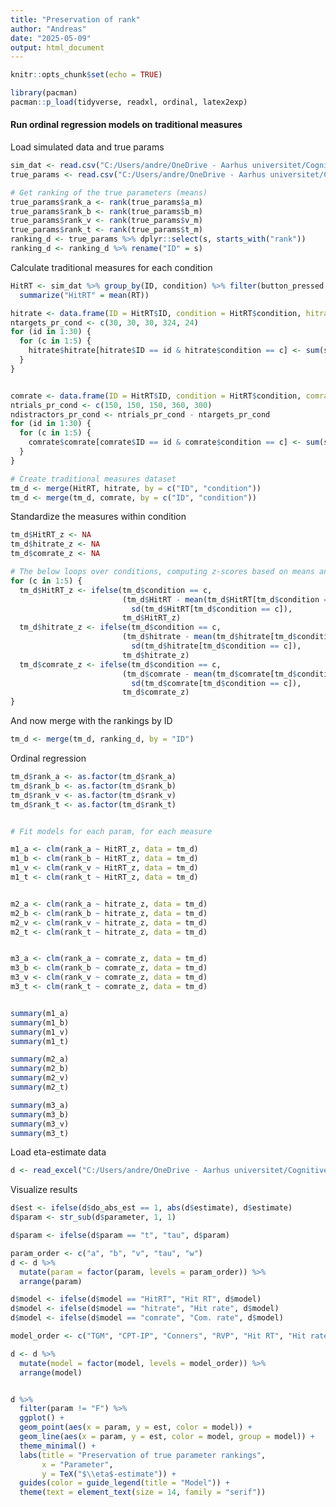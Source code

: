---
title: "Preservation of rank"
author: "Andreas"
date: "2025-05-09"
output: html_document
---

```{r setup, include=FALSE}
knitr::opts_chunk$set(echo = TRUE)
```

```{r}
library(pacman)
pacman::p_load(tidyverse, readxl, ordinal, latex2exp)
```




#### Run ordinal regression models on traditional measures

Load simulated data and true params
```{r}
sim_dat <- read.csv("C:/Users/andre/OneDrive - Aarhus universitet/Cognitive Science/Kandidat/Speciale/Analysis/Task_general_model/TGM_fixed_d_and_SD_sim_dat_2025-03-10_125332.675184.csv")
true_params <- read.csv("C:/Users/andre/OneDrive - Aarhus universitet/Cognitive Science/Kandidat/Speciale/Analysis/Task_general_model/draws_and_true_params/TGM_fixed_d_and_SD_true_params_2025-03-10_125332.675184.csv")
```


```{r}
# Get ranking of the true parameters (means)
true_params$rank_a <- rank(true_params$a_m)
true_params$rank_b <- rank(true_params$b_m)
true_params$rank_v <- rank(true_params$v_m)
true_params$rank_t <- rank(true_params$t_m)
ranking_d <- true_params %>% dplyr::select(s, starts_with("rank"))
ranking_d <- ranking_d %>% rename("ID" = s)
```

Calculate traditional measures for each condition
```{r}
HitRT <- sim_dat %>% group_by(ID, condition) %>% filter(button_pressed == 1 & correct == 1) %>% 
  summarize("HitRT" = mean(RT))

hitrate <- data.frame(ID = HitRT$ID, condition = HitRT$condition, hitrate = NA)
ntargets_pr_cond <- c(30, 30, 30, 324, 24)
for (id in 1:30) {
  for (c in 1:5) {
    hitrate$hitrate[hitrate$ID == id & hitrate$condition == c] <- sum(sim_dat$button_pressed[sim_dat$ID == id & sim_dat$condition == c & sim_dat$target_present == 1] / ntargets_pr_cond[c])
  }
}


comrate <- data.frame(ID = HitRT$ID, condition = HitRT$condition, comrate = NA)
ntrials_pr_cond <- c(150, 150, 150, 360, 300)
ndistractors_pr_cond <- ntrials_pr_cond - ntargets_pr_cond
for (id in 1:30) {
  for (c in 1:5) {
    comrate$comrate[comrate$ID == id & comrate$condition == c] <- sum(sim_dat$button_pressed[sim_dat$ID == id & sim_dat$condition == c & sim_dat$target_present == 0] / ndistractors_pr_cond[c])
  }
}

# Create traditional measures dataset
tm_d <- merge(HitRT, hitrate, by = c("ID", "condition"))
tm_d <- merge(tm_d, comrate, by = c("ID", "condition"))
```

Standardize the measures within condition
```{r}
tm_d$HitRT_z <- NA
tm_d$hitrate_z <- NA
tm_d$comrate_z <- NA

# The below loops over conditions, computing z-scores based on means and sds specific to that condition
for (c in 1:5) {
  tm_d$HitRT_z <- ifelse(tm_d$condition == c,
                         (tm_d$HitRT - mean(tm_d$HitRT[tm_d$condition == c])) /
                           sd(tm_d$HitRT[tm_d$condition == c]),
                         tm_d$HitRT_z)
  tm_d$hitrate_z <- ifelse(tm_d$condition == c,
                         (tm_d$hitrate - mean(tm_d$hitrate[tm_d$condition == c])) /
                           sd(tm_d$hitrate[tm_d$condition == c]),
                         tm_d$hitrate_z)
  tm_d$comrate_z <- ifelse(tm_d$condition == c,
                         (tm_d$comrate - mean(tm_d$comrate[tm_d$condition == c])) /
                           sd(tm_d$comrate[tm_d$condition == c]),
                         tm_d$comrate_z)
}
```

And now merge with the rankings by ID

```{r}
tm_d <- merge(tm_d, ranking_d, by = "ID")
```


Ordinal regression
```{r}
tm_d$rank_a <- as.factor(tm_d$rank_a)
tm_d$rank_b <- as.factor(tm_d$rank_b)
tm_d$rank_v <- as.factor(tm_d$rank_v)
tm_d$rank_t <- as.factor(tm_d$rank_t)


# Fit models for each param, for each measure

m1_a <- clm(rank_a ~ HitRT_z, data = tm_d)
m1_b <- clm(rank_b ~ HitRT_z, data = tm_d)
m1_v <- clm(rank_v ~ HitRT_z, data = tm_d)
m1_t <- clm(rank_t ~ HitRT_z, data = tm_d)


m2_a <- clm(rank_a ~ hitrate_z, data = tm_d)
m2_b <- clm(rank_b ~ hitrate_z, data = tm_d)
m2_v <- clm(rank_v ~ hitrate_z, data = tm_d)
m2_t <- clm(rank_t ~ hitrate_z, data = tm_d)


m3_a <- clm(rank_a ~ comrate_z, data = tm_d)
m3_b <- clm(rank_b ~ comrate_z, data = tm_d)
m3_v <- clm(rank_v ~ comrate_z, data = tm_d)
m3_t <- clm(rank_t ~ comrate_z, data = tm_d)


summary(m1_a)
summary(m1_b)
summary(m1_v)
summary(m1_t)

summary(m2_a)
summary(m2_b)
summary(m2_v)
summary(m2_t)

summary(m3_a)
summary(m3_b)
summary(m3_v)
summary(m3_t)

```




Load eta-estimate data
```{r}
d <- read_excel("C:/Users/andre/OneDrive - Aarhus universitet/Cognitive Science/Kandidat/Speciale/Analysis/rank_preservation_model_comparison.xlsx")
```


Visualize results
```{r}
d$est <- ifelse(d$do_abs_est == 1, abs(d$estimate), d$estimate)
d$param <- str_sub(d$parameter, 1, 1)

d$param <- ifelse(d$param == "t", "tau", d$param)

param_order <- c("a", "b", "v", "tau", "w")
d <- d %>% 
  mutate(param = factor(param, levels = param_order)) %>% 
  arrange(param)

d$model <- ifelse(d$model == "HitRT", "Hit RT", d$model)
d$model <- ifelse(d$model == "hitrate", "Hit rate", d$model)
d$model <- ifelse(d$model == "comrate", "Com. rate", d$model)

model_order <- c("TGM", "CPT-IP", "Conners", "RVP", "Hit RT", "Hit rate", "Com. rate")

d <- d %>% 
  mutate(model = factor(model, levels = model_order)) %>% 
  arrange(model)


d %>% 
  filter(param != "F") %>% 
  ggplot() +
  geom_point(aes(x = param, y = est, color = model)) +
  geom_line(aes(x = param, y = est, color = model, group = model)) +
  theme_minimal() +
  labs(title = "Preservation of true parameter rankings",
       x = "Parameter",
       y = TeX("$\\eta$-estimate")) +
  guides(color = guide_legend(title = "Model")) +
  theme(text = element_text(size = 14, family = "serif"))

```


